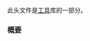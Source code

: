 {{cpp/header/title|source_location|notes={{mark c++20}}}}
{{cpp/header/navbar}}

此头文件是[[cpp/utility|工具]]库的一部分。

{{dsc begin}}
{{dsc h1 | 类}}
{{dsc inc | cpp/utility/dsc source_location}}
{{dsc end}}

===概要===
{{cpp/synopsis/source_location}}

{{langlinks|en|es|ja|ru}}